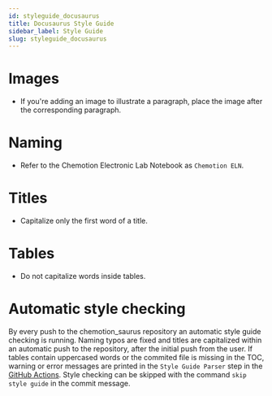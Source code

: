 ```yaml
---
id: styleguide_docusaurus
title: Docusaurus Style Guide
sidebar_label: Style Guide
slug: styleguide_docusaurus
---
```


# Images
* If you're adding an image to illustrate a paragraph, place the image after the corresponding paragraph.

# Naming
* Refer to the Chemotion Electronic Lab Notebook as `Chemotion ELN`.

# Titles
* Capitalize only the first word of a title.

# Tables
* Do not capitalize words inside tables.

# Automatic style checking
By every push to the chemotion_saurus repository an automatic style guide checking is running. Naming typos are fixed and titles are capitalized within an automatic push to the repository, after the initial push from the user. If tables contain uppercased words or the commited file is missing in the TOC, warning or error messages are printed in the `Style Guide Parser` step in the [GitHub Actions](https://github.com/ComPlat/chemotion_saurus/actions). Style checking can be skipped with the command `skip style guide` in the commit message.






